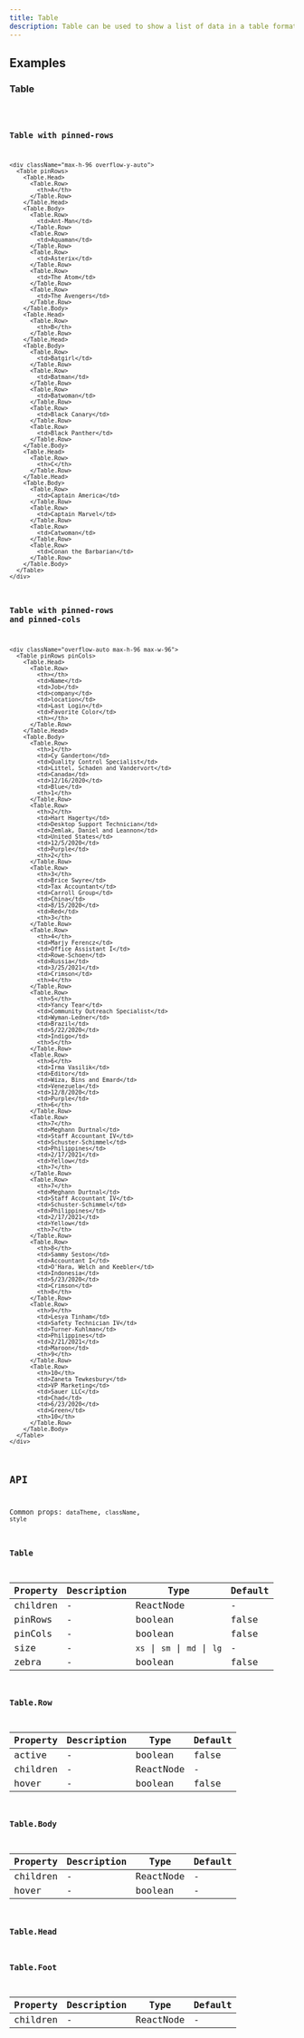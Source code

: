 ```yaml
---
title: Table
description: Table can be used to show a list of data in a table format.
---
```


## Examples

### Table

<code src="./demo/basic.tsx" />

### Table with pinned-rows

```tsx live
<div className="max-h-96 overflow-y-auto">
  <Table pinRows>
    <Table.Head>
      <Table.Row>
        <th>A</th>
      </Table.Row>
    </Table.Head>
    <Table.Body>
      <Table.Row>
        <td>Ant-Man</td>
      </Table.Row>
      <Table.Row>
        <td>Aquaman</td>
      </Table.Row>
      <Table.Row>
        <td>Asterix</td>
      </Table.Row>
      <Table.Row>
        <td>The Atom</td>
      </Table.Row>
      <Table.Row>
        <td>The Avengers</td>
      </Table.Row>
    </Table.Body>
    <Table.Head>
      <Table.Row>
        <th>B</th>
      </Table.Row>
    </Table.Head>
    <Table.Body>
      <Table.Row>
        <td>Batgirl</td>
      </Table.Row>
      <Table.Row>
        <td>Batman</td>
      </Table.Row>
      <Table.Row>
        <td>Batwoman</td>
      </Table.Row>
      <Table.Row>
        <td>Black Canary</td>
      </Table.Row>
      <Table.Row>
        <td>Black Panther</td>
      </Table.Row>
    </Table.Body>
    <Table.Head>
      <Table.Row>
        <th>C</th>
      </Table.Row>
    </Table.Head>
    <Table.Body>
      <Table.Row>
        <td>Captain America</td>
      </Table.Row>
      <Table.Row>
        <td>Captain Marvel</td>
      </Table.Row>
      <Table.Row>
        <td>Catwoman</td>
      </Table.Row>
      <Table.Row>
        <td>Conan the Barbarian</td>
      </Table.Row>
    </Table.Body>
  </Table>
</div>
```

### Table with pinned-rows and pinned-cols

```tsx live
<div className="overflow-auto max-h-96 max-w-96">
  <Table pinRows pinCols>
    <Table.Head>
      <Table.Row>
        <th></th>
        <td>Name</td>
        <td>Job</td>
        <td>company</td>
        <td>location</td>
        <td>Last Login</td>
        <td>Favorite Color</td>
        <th></th>
      </Table.Row>
    </Table.Head>
    <Table.Body>
      <Table.Row>
        <th>1</th>
        <td>Cy Ganderton</td>
        <td>Quality Control Specialist</td>
        <td>Littel, Schaden and Vandervort</td>
        <td>Canada</td>
        <td>12/16/2020</td>
        <td>Blue</td>
        <th>1</th>
      </Table.Row>
      <Table.Row>
        <th>2</th>
        <td>Hart Hagerty</td>
        <td>Desktop Support Technician</td>
        <td>Zemlak, Daniel and Leannon</td>
        <td>United States</td>
        <td>12/5/2020</td>
        <td>Purple</td>
        <th>2</th>
      </Table.Row>
      <Table.Row>
        <th>3</th>
        <td>Brice Swyre</td>
        <td>Tax Accountant</td>
        <td>Carroll Group</td>
        <td>China</td>
        <td>8/15/2020</td>
        <td>Red</td>
        <th>3</th>
      </Table.Row>
      <Table.Row>
        <th>4</th>
        <td>Marjy Ferencz</td>
        <td>Office Assistant I</td>
        <td>Rowe-Schoen</td>
        <td>Russia</td>
        <td>3/25/2021</td>
        <td>Crimson</td>
        <th>4</th>
      </Table.Row>
      <Table.Row>
        <th>5</th>
        <td>Yancy Tear</td>
        <td>Community Outreach Specialist</td>
        <td>Wyman-Ledner</td>
        <td>Brazil</td>
        <td>5/22/2020</td>
        <td>Indigo</td>
        <th>5</th>
      </Table.Row>
      <Table.Row>
        <th>6</th>
        <td>Irma Vasilik</td>
        <td>Editor</td>
        <td>Wiza, Bins and Emard</td>
        <td>Venezuela</td>
        <td>12/8/2020</td>
        <td>Purple</td>
        <th>6</th>
      </Table.Row>
      <Table.Row>
        <th>7</th>
        <td>Meghann Durtnal</td>
        <td>Staff Accountant IV</td>
        <td>Schuster-Schimmel</td>
        <td>Philippines</td>
        <td>2/17/2021</td>
        <td>Yellow</td>
        <th>7</th>
      </Table.Row>
      <Table.Row>
        <th>7</th>
        <td>Meghann Durtnal</td>
        <td>Staff Accountant IV</td>
        <td>Schuster-Schimmel</td>
        <td>Philippines</td>
        <td>2/17/2021</td>
        <td>Yellow</td>
        <th>7</th>
      </Table.Row>
      <Table.Row>
        <th>8</th>
        <td>Sammy Seston</td>
        <td>Accountant I</td>
        <td>O'Hara, Welch and Keebler</td>
        <td>Indonesia</td>
        <td>5/23/2020</td>
        <td>Crimson</td>
        <th>8</th>
      </Table.Row>
      <Table.Row>
        <th>9</th>
        <td>Lesya Tinham</td>
        <td>Safety Technician IV</td>
        <td>Turner-Kuhlman</td>
        <td>Philippines</td>
        <td>2/21/2021</td>
        <td>Maroon</td>
        <th>9</th>
      </Table.Row>
      <Table.Row>
        <th>10</th>
        <td>Zaneta Tewkesbury</td>
        <td>VP Marketing</td>
        <td>Sauer LLC</td>
        <td>Chad</td>
        <td>6/23/2020</td>
        <td>Green</td>
        <th>10</th>
      </Table.Row>
    </Table.Body>
  </Table>
</div>
```

## API

Common props: `dataTheme`, `className`, `style`

### Table

| Property | Description | Type                         | Default |
| -------- | ----------- | ---------------------------- | ------- |
| children | -           | ReactNode                    | -       |
| pinRows  | -           | boolean                      | false   |
| pinCols  | -           | boolean                      | false   |
| size     | -           | `xs` \| `sm` \| `md` \| `lg` | -       |
| zebra    | -           | boolean                      | false   |

### Table.Row

| Property | Description | Type      | Default |
| -------- | ----------- | --------- | ------- |
| active   | -           | boolean   | false   |
| children | -           | ReactNode | -       |
| hover    | -           | boolean   | false   |

### Table.Body

| Property | Description | Type      | Default |
| -------- | ----------- | --------- | ------- |
| children | -           | ReactNode | -       |
| hover    | -           | boolean   | -       |

### Table.Head

### Table.Foot

| Property | Description | Type      | Default |
| -------- | ----------- | --------- | ------- |
| children | -           | ReactNode | -       |
